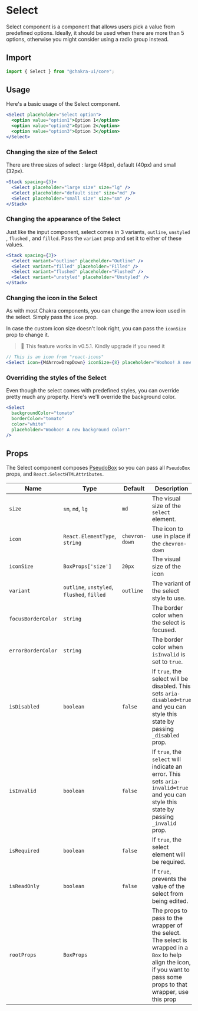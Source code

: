 
<SEO
  title="Select"
  description="Select component is a component that allows users pick a value from predefined options."
/>

# Select

Select component is a component that allows users pick a value from predefined
options. Ideally, it should be used when there are more than 5 options,
otherwise you might consider using a radio group instead.

<carbon-ad></carbon-ad>

## Import

```js
import { Select } from "@chakra-ui/core";
```

## Usage

Here's a basic usage of the Select component.

```jsx
<Select placeholder="Select option">
  <option value="option1">Option 1</option>
  <option value="option2">Option 2</option>
  <option value="option3">Option 3</option>
</Select>
```

### Changing the size of the Select

There are three sizes of select : large (48px), default (40px) and small (32px).

```jsx
<Stack spacing={3}>
  <Select placeholder="large size" size="lg" />
  <Select placeholder="default size" size="md" />
  <Select placeholder="small size" size="sm" />
</Stack>
```

### Changing the appearance of the Select

Just like the input component, select comes in 3 variants, `outline`, `unstyled`
, `flushed` , and `filled`. Pass the `variant` prop and set it to either of
these values.

```jsx
<Stack spacing={3}>
  <Select variant="outline" placeholder="Outline" />
  <Select variant="filled" placeholder="Filled" />
  <Select variant="flushed" placeholder="Flushed" />
  <Select variant="unstyled" placeholder="Unstyled" />
</Stack>
```

### Changing the icon in the Select

As with most Chakra components, you can change the arrow icon used in the
select. Simply pass the `icon` prop.

In case the custom icon size doesn't look right, you can pass the `iconSize`
prop to change it.

> 🚨 This feature works in v0.5.1. Kindly upgrade if you need it

```jsx
// This is an icon from "react-icons"
<Select icon={MdArrowDropDown} iconSize={8} placeholder="Woohoo! A new icon" />
```

### Overriding the styles of the Select

Even though the select comes with predefined styles, you can override pretty
much any property. Here's we'll override the background color.

```jsx
<Select
  backgroundColor="tomato"
  borderColor="tomato"
  color="white"
  placeholder="Woohoo! A new background color!"
/>
```

## Props

The Select component composes [PseudoBox](/pseudobox) so you can pass all
`PseudoBox` props, and `React.SelectHTMLAttributes`.

| Name               | Type                                       | Default        | Description                                                                                                                                                            |
| ------------------ | ------------------------------------------ | -------------- | ---------------------------------------------------------------------------------------------------------------------------------------------------------------------- |
| `size`             | `sm`, `md`, `lg`                           | `md`           | The visual size of the `select` element.                                                                                                                               |
| `icon`             | `React.ElementType`, `string`              | `chevron-down` | The icon to use in place if the `chevron-down`                                                                                                                         |
| `iconSize`         | `BoxProps['size']`                         | `20px`         | The visual size of the icon                                                                                                                                            |
| `variant`          | `outline`, `unstyled`, `flushed`, `filled` | `outline`      | The variant of the select style to use.                                                                                                                                |
| `focusBorderColor` | `string`                                   |                | The border color when the select is focused.                                                                                                                           |
| `errorBorderColor` | `string`                                   |                | The border color when `isInvalid` is set to `true`.                                                                                                                    |
| `isDisabled`       | `boolean`                                  | `false`        | If `true`, the select will be disabled. This sets `aria-disabled=true` and you can style this state by passing `_disabled` prop.                                       |
| `isInvalid`        | `boolean`                                  | `false`        | If `true`, the `select` will indicate an error. This sets `aria-invalid=true` and you can style this state by passing `_invalid` prop.                                 |
| `isRequired`       | `boolean`                                  | `false`        | If `true`, the select element will be required.                                                                                                                        |
| `isReadOnly`       | `boolean`                                  | `false`        | If `true`, prevents the value of the select from being edited.                                                                                                         |
| `rootProps`        | `BoxProps`                                 |                | The props to pass to the wrapper of the select. The select is wrapped in a `Box` to help align the icon, if you want to pass some props to that wrapper, use this prop |
